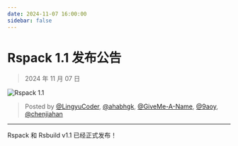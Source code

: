 ```yaml
---
date: 2024-11-07 16:00:00
sidebar: false
---
```


# Rspack 1.1 发布公告

> 2024 年 11 月 07 日

![Rspack 1.1](https://assets.rspack.dev/rspack/rspack-banner-v1-1.png)

> Posted by [@LingyuCoder](https://github.com/LingyuCoder), [@ahabhgk](https://github.com/ahabhgk), [@GiveMe-A-Name](https://github.com/GiveMe-A-Name), [@9aoy](https://github.com/9aoy), [@chenjiahan](https://github.com/chenjiahan)

---

Rspack 和 Rsbuild v1.1 已经正式发布！
